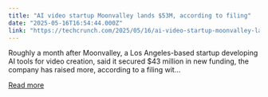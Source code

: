 ```yaml
---
title: "AI video startup Moonvalley lands $53M, according to filing"
date: "2025-05-16T16:54:44.000Z"
link: "https://techcrunch.com/2025/05/16/ai-video-startup-moonvalley-lands-53m-according-to-filing/"
---
```


Roughly a month after Moonvalley, a Los Angeles-based startup developing AI tools for video creation, said it secured $43 million in new funding, the company has raised more, according to a filing wit...

[Read more](https://techcrunch.com/2025/05/16/ai-video-startup-moonvalley-lands-53m-according-to-filing/)
